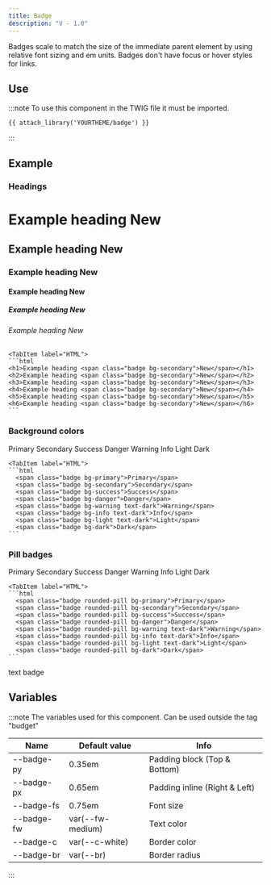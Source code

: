 ```yaml
---
title: Badge
description: "V - 1.0"
---
```



Badges scale to match the size of the immediate parent element by using relative font sizing and em units. Badges don't have focus or hover styles for links.

## Use

:::note
To use this component in the TWIG file it must be imported.

```twig
{{ attach_library('YOURTHEME/badge') }}
```

:::

## Example

### Headings

<Tabs>
	<TabItem label="Example">
    <h1>Example heading <span class="badge bg-secondary">New</span></h1>
    <h2>Example heading <span class="badge bg-secondary">New</span></h2>
    <h3>Example heading <span class="badge bg-secondary">New</span></h3>
    <h4>Example heading <span class="badge bg-secondary">New</span></h4>
    <h5>Example heading <span class="badge bg-secondary">New</span></h5>
    <h6>Example heading <span class="badge bg-secondary">New</span></h6>
  </TabItem>

    <TabItem label="HTML">
    ```html
    <h1>Example heading <span class="badge bg-secondary">New</span></h1>
    <h2>Example heading <span class="badge bg-secondary">New</span></h2>
    <h3>Example heading <span class="badge bg-secondary">New</span></h3>
    <h4>Example heading <span class="badge bg-secondary">New</span></h4>
    <h5>Example heading <span class="badge bg-secondary">New</span></h5>
    <h6>Example heading <span class="badge bg-secondary">New</span></h6>
    ```

  </TabItem>
</Tabs>

### Background colors

<Tabs>
	<TabItem label="Example">
    <span class="badge me-2 bg-primary">Primary</span>
    <span class="badge mx-2 bg-secondary">Secondary</span>
    <span class="badge mx-2 bg-success">Success</span>
    <span class="badge mx-2 bg-danger">Danger</span>
    <span class="badge mx-2 bg-warning text-dark">Warning</span>
    <span class="badge mx-2 bg-info text-dark">Info</span>
    <span class="badge mx-2 bg-light text-dark">Light</span>
    <span class="badge ms-2 bg-dark">Dark</span>
  </TabItem>

    <TabItem label="HTML">
    ```html
      <span class="badge bg-primary">Primary</span>
      <span class="badge bg-secondary">Secondary</span>
      <span class="badge bg-success">Success</span>
      <span class="badge bg-danger">Danger</span>
      <span class="badge bg-warning text-dark">Warning</span>
      <span class="badge bg-info text-dark">Info</span>
      <span class="badge bg-light text-dark">Light</span>
      <span class="badge bg-dark">Dark</span>
    ```

  </TabItem>
</Tabs>

### Pill badges

<Tabs>
	<TabItem label="Example">
    <span class="badge me-2 rounded-pill bg-primary">Primary</span>
    <span class="badge mx-2 rounded-pill bg-secondary">Secondary</span>
    <span class="badge mx-2 rounded-pill bg-success">Success</span>
    <span class="badge mx-2 rounded-pill bg-danger">Danger</span>
    <span class="badge mx-2 rounded-pill bg-warning text-dark">Warning</span>
    <span class="badge mx-2 rounded-pill bg-info text-dark">Info</span>
    <span class="badge mx-2 rounded-pill bg-light text-dark">Light</span>
    <span class="badge ms-2 rounded-pill bg-dark">Dark</span>
  </TabItem>

    <TabItem label="HTML">
    ```html
      <span class="badge rounded-pill bg-primary">Primary</span>
      <span class="badge rounded-pill bg-secondary">Secondary</span>
      <span class="badge rounded-pill bg-success">Success</span>
      <span class="badge rounded-pill bg-danger">Danger</span>
      <span class="badge rounded-pill bg-warning text-dark">Warning</span>
      <span class="badge rounded-pill bg-info text-dark">Info</span>
      <span class="badge rounded-pill bg-light text-dark">Light</span>
      <span class="badge rounded-pill bg-dark">Dark</span>
    ```

  </TabItem>
</Tabs>

<span href="/" class="btn btn-primary">
  text
  <span class="badge">badge</span>
</span>

## Variables

:::note
The variables used for this component.
Can be used outside the tag "budget"

| Name       | Default value    | Info                          |
| ---------- | ---------------- | ----------------------------- |
| --badge-py | 0.35em           | Padding block (Top & Bottom)  |
| --badge-px | 0.65em           | Padding inline (Right & Left) |
| --badge-fs | 0.75em           | Font size                     |
| --badge-fw | var(--fw-medium) | Text color                    |
| --badge-c  | var(--c-white)   | Border color                  |
| --badge-br | var(--br)        | Border radius                 |

:::
